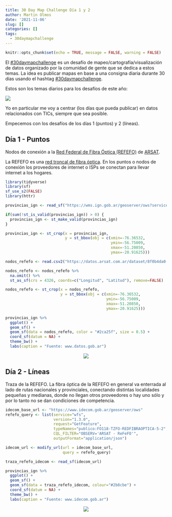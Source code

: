 ```yaml
---
title: 30 Day Map Challenge Día 1 y 2
author: Martin Olmos
date: '2021-11-06'
slug: []
categories: []
tags:
  - 30daymapchallenge
---
```

```r
knitr::opts_chunk$set(echo = TRUE, message = FALSE, warning = FALSE)
```

El [#30daymapchallenge][1] es un desafío de mapeo/cartografía/visualización de datos organizado por la comunidad de gente que se dedica a estos temas. La idea es publicar mapas en base a una consigna diaria durante 30 días usando el hashtag [#30daymapchallenge][1].

Estos son los temas diarios para los desafíos de este año:

![](30dmpc_2021.png)  

Yo en particular me voy a centrar (los días que pueda publicar) en datos relacionados con TICs, siempre que sea posible.

Empecemos con los desafíos de los días 1 (puntos) y 2 (líneas).

## Día 1 - Puntos

Nodos de conexión a la [Red Federal de Fibra Óptica (REFEFO)][2] de [ARSAT][3].

La REFEFO es una [red troncal de fibra óptica][4]. En los puntos o nodos de conexión los proveedores de internet o ISPs se conectan para llevar internet a los hogares.

```r
library(tidyverse)
library(sf)
sf_use_s2(FALSE)
library(httr)

provincias_ign <- read_sf("https://wms.ign.gob.ar/geoserver/ows?service=wfs&version=1.1.0&request=GetFeature&typeNames=ign:provincia&outputFormat=application/json")

if(sum(!st_is_valid(provincias_ign)) > 0) {
  provincias_ign <- st_make_valid(provincias_ign)
}

provincias_ign <- st_crop(x = provincias_ign,
                          y = st_bbox(obj = c(xmin=-76.36532,
                                              ymin=-56.75009,
                                              xmax=-51.20850,
                                              ymax=-20.91625)))

nodos_refefo <- read.csv2("https://datos.arsat.com.ar/dataset/8f0b4da0-a40d-4b2b-8fe0-dac06d64152a/resource/15713af0-f384-44c5-8397-c8050162312d/download/puntos-conexion-red-federal-de-fibra-optica-2021-12-01_v1.csv", fileEncoding = "LATIN1")

nodos_refefo <- nodos_refefo %>%
  na.omit() %>%
  st_as_sf(crs = 4326, coords=c("Longitud", "Latitud"), remove=FALSE)

nodos_refefo <- st_crop(x = nodos_refefo,
                        y = st_bbox(obj = c(xmin=-76.36532,
                                            ymin=-56.75009,
                                            xmax=-51.20850,
                                            ymax=-20.91625)))

provincias_ign %>% 
  ggplot() + 
  geom_sf() +
  geom_sf(data = nodos_refefo, color = "#2ca25f", size = 0.5) +
  coord_sf(datum = NA) +
  theme_bw() +
  labs(caption = "Fuente: www.datos.gob.ar")

```
<center>
![](refefo_nodos_map.png)
</center>

## Día 2 - Líneas

Traza de la REFEFO. La fibra óptica de la REFEFO en general va enterrada al lado de rutas nacionales y provinciales, conectando distintas localidades pequeñas y medianas, donde no llegan otros proveedores o hay uno sólo y por lo tanto no se dan condiciones de competencia.

```r
idecom_base_url <- "https://www.idecom.gob.ar/geoserver/ows"
refefo_query <- list(service="wfs",
                     version="1.3.0",
                     request="GetFeature",
                     typeNames="publico:FO118-TZFO-REDFIBRAOPTICA-5-2",
                     CQL_FILTER="OBSERV='ARSAT - ReFeFO'",
                     outputFormat="application/json")

idecom_url <- modify_url(url = idecom_base_url, 
                         query = refefo_query)

traza_refefo_idecom <- read_sf(idecom_url)

provincias_ign %>% 
  ggplot() +
  geom_sf() +
  geom_sf(data = traza_refefo_idecom, colour="#2b8cbe") +
  coord_sf(datum = NA) +
  theme_bw() +
  labs(caption = "Fuente: www.idecom.gob.ar")

```

<center>
![](refefo_traza_map.png)
</center>
[1]:https://github.com/tjukanovt/30DayMapChallenge
[2]:https://www.argentina.gob.ar/jefatura/innovacion-publica/ssetic/conectar/refefo/que-es-la-red-federal-de-fibra-optica
[3]:https://www.arsat.com.ar
[4]:https://es.wikipedia.org/wiki/Backbone